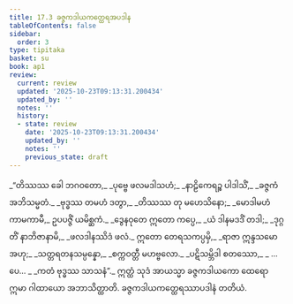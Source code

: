```yaml
---
title: 17.3 ခဇ္ဇကဒါယကတ္ထေရအပဒါန
tableOfContents: false
sidebar:
  order: 3
type: tipitaka
basket: su
book: ap1
review:
  current: review
  updated: '2025-10-23T09:13:31.200434'
  updated_by: ''
  notes: ''
  history:
  - state: review
    date: '2025-10-23T09:13:31.200434'
    updated_by: ''
    notes: ''
    previous_state: draft
---
```



<ReviewStatus review={frontmatter.review} showDetails={true} />

<HypothesisAnnotation frontmatter={frontmatter} />

<DynamicBreadcrumb />

<Division number="13" book="ap1" e="ch" v="20" p="202">

<Paragraph number="2449" type="verses" book="ap1">
_“တိဿဿ ခေါ ဘဂဝတော,_  
_ပုဗ္ဗေ ဖလမဒါသဟံ;_  
_နာဠိကေရဉ္စ ပါဒါသိံ,_  
_ခဇ္ဇကံ အဘိသမ္မတံ._  

</Paragraph>

</Division>
<Division number="14" book="ap1" e="ch" v="20" p="202">

<Paragraph number="2450" type="verses" book="ap1">
_ဗုဒ္ဓဿ တမဟံ ဒတွာ,_  
_တိဿဿ တု မဟေသိနော;_  
_မောဒါမဟံ ကာမကာမီ,_  
ဥပပဇ္ဇိံ ယမိစ္ဆကံ._  

</Paragraph>

</Division>
<Division number="15" book="ap1" e="ch" v="20" p="202">

<Paragraph number="2451" type="verses" book="ap1">
_ဒွေနဝုတေ ဣတော ကပ္ပေ,_  
_ယံ ဒါနမဒဒိံ တဒါ;_  
_ဒုဂ္ဂတိံ နာဘိဇာနာမိ,_  
_ဖလဒါနဿိဒံ ဖလံ._  

</Paragraph>

</Division>
<Division number="16" book="ap1" e="ch" v="20" p="202">

<Paragraph number="2452" type="verses" book="ap1">
ဣတော တေရသကပ္ပမှိ,_  
_ရာဇာ ဣန္ဒသမော အဟု;_  
_သတ္တရတနသမ္ပန္နော,_  
_စက္ကဝတ္တီ မဟဗ္ဗလော._  

</Paragraph>

</Division>
<Division number="17" book="ap1" e="ch" v="20" p="202">

<Paragraph number="2453" type="verses" book="ap1">
_ပဋိသမ္ဘိဒါ စတဿော,_  
_ …ပေ… _  
_ကတံ ဗုဒ္ဓဿ သာသနံ”._  

</Paragraph>

<Paragraph number="2454" book="ap1">
ဣတ္ထံ သုဒံ အာယသ္မာ ခဇ္ဇကဒါယကော ထေရော ဣမာ ဂါထာယော အဘာသိတ္ထာတိ.

</Paragraph>
</Division>

<Paragraph number="2455" type="center" book="ap1">
ခဇ္ဇကဒါယကတ္ထေရဿာပဒါနံ တတိယံ.
</Paragraph>
